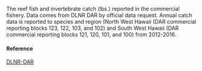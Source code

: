 The reef fish and invertebrate catch (lbs.) reported in the commercial fishery. Data comes from DLNR DAR by official data request. Annual catch data is reported to species and region (North West Hawaii (DAR commercial reporting blocks 123, 122, 103, and 102) and South West Hawaii (DAR commercial reporting blocks 121, 120, 101, and 100) from 2012-2016.

#### Reference

[DLNR-DAR](http://dlnr.hawaii.gov/dar/fishing/commercial-fishing/)